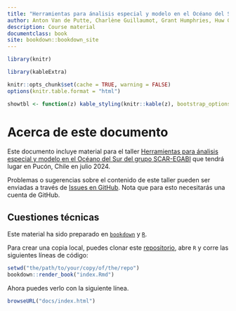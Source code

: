 ```yaml
---
title: "Herramientas para ánalisis especial y modelo en el Océano del Sur del grupo SCAR-EGABI"
author: Anton Van de Putte, Charlène Guillaumot, Grant Humphries, Huw Griffiths, Ben Raymond, Ryan Reisinger
description: Course material
documentclass: book
site: bookdown::bookdown_site
---
```


```r
library(knitr)

library(kableExtra)

knitr::opts_chunk$set(cache = TRUE, warning = FALSE)
options(knitr.table.format = "html")

showtbl <- function(z) kable_styling(knitr::kable(z), bootstrap_options = c("striped", "hover", "condensed"))

```

# Acerca de este documento
  
Este documento incluye material para el taller [Herramientas para ánalisis especial y modelo en el Océano del Sur del grupo SCAR-EGABI](https://github.com/SCAR/EGABIcourse19/) que tendrá lugar en Pucón, Chile en julio 2024.  
  
Problemas o sugerencias sobre el contenido de este taller pueden ser enviadas a través de [Issues en GitHub](https://github.com/SCAR/EGABIcourse19/issues). Nota que para esto necesitarás una cuenta de GitHub.  
  
## Cuestiones técnicas {-}

Este material ha sido preparado en [`bookdown`](https://github.com/rstudio/bookdown) y [`R`](https://cran.r-project.org/).  
  
Para crear una copia local, puedes clonar este [repositorio](https://github.com/SCAR/EGABIcourse19), abre `R` y corre las siguientes líneas de código:  
  
```r
setwd("the/path/to/your/copy/of/the/repo")
bookdown::render_book("index.Rmd")
```
  
Ahora puedes verlo con la siguiente línea.  
```r
browseURL("docs/index.html")
```
  
